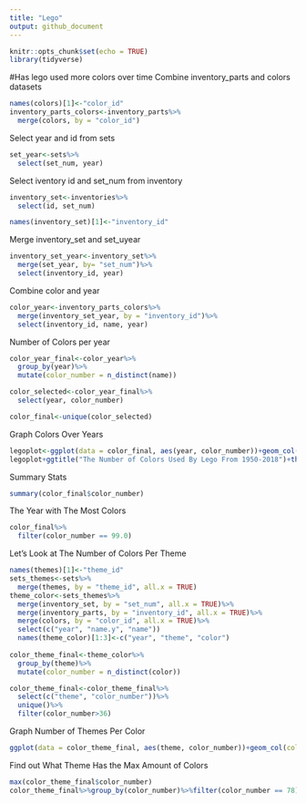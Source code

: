 ```yaml
---
title: "Lego"
output: github_document
---
```


```r
knitr::opts_chunk$set(echo = TRUE)
library(tidyverse)
```
#Has lego used more colors over time
Combine inventory_parts and colors datasets
```r
names(colors)[1]<-"color_id"
inventory_parts_colors<-inventory_parts%>%
  merge(colors, by = "color_id")
```
Select year and id from sets
```r
set_year<-sets%>%
  select(set_num, year)
```
Select iventory id and set_num from inventory
```r
inventory_set<-inventories%>%
  select(id, set_num)

names(inventory_set)[1]<-"inventory_id"
```
Merge inventory_set and set_uyear
```r
inventory_set_year<-inventory_set%>%
  merge(set_year, by= "set_num")%>%
  select(inventory_id, year)
```
Combine color and year
```r
color_year<-inventory_parts_colors%>%
  merge(inventory_set_year, by = "inventory_id")%>%
  select(inventory_id, name, year)
```
Number of Colors per year
```r
color_year_final<-color_year%>%
  group_by(year)%>%
  mutate(color_number = n_distinct(name))

color_selected<-color_year_final%>%
  select(year, color_number)

color_final<-unique(color_selected)
```
Graph Colors Over Years
```r
legoplot<-ggplot(data = color_final, aes(year, color_number))+geom_col(fill = "darkblue")
legoplot+ggtitle("The Number of Colors Used By Lego From 1950-2018")+theme(plot.title = element_text(hjust = 0.5))
```
Summary Stats
```r
summary(color_final$color_number)
```
The Year with The Most Colors
```r
color_final%>%
  filter(color_number == 99.0)
```
Let's Look at The Number of Colors Per Theme 
```r
names(themes)[1]<-"theme_id"
sets_themes<-sets%>%
  merge(themes, by = "theme_id", all.x = TRUE)
theme_color<-sets_themes%>%
  merge(inventory_set, by = "set_num", all.x = TRUE)%>%
  merge(inventory_parts, by = "inventory_id", all.x = TRUE)%>%
  merge(colors, by = "color_id", all.x = TRUE)%>%
  select(c("year", "name.y", "name"))
  names(theme_color)[1:3]<-c("year", "theme", "color")
  
color_theme_final<-theme_color%>%
  group_by(theme)%>%
  mutate(color_number = n_distinct(color))

color_theme_final<-color_theme_final%>%
  select(c("theme", "color_number"))%>%
  unique()%>%
  filter(color_number>36)
```
Graph Number of Themes Per Color
```r
ggplot(data = color_theme_final, aes(theme, color_number))+geom_col(color = "darkblue")+theme(text = element_text(size=8),axis.text.x = element_text(angle=90, vjust=2))ggtitle("The Top 103 Themes With The Most Color")+theme(plot.title = element_text(hjust = 0.5))
```
Find out What Theme Has the Max Amount of Colors
```r
max(color_theme_final$color_number)
color_theme_final%>%group_by(color_number)%>%filter(color_number == 78)
```




